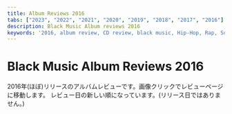 ```yaml
---
title: Album Reviews 2016
tabs: ["2023", "2022", "2021", "2020", "2019", "2018", "2017", "2016"]
description: Black Music Album reviews 2016
keywords: '2016, album review, CD review, black music, Hip-Hop, Rap, Soul, R&B'
---
```



# Black Music Album Reviews 2016

<PageDescription>

2016年(ほぼ)リリースのアルバムレビューです。画像クリックでレビューページに移動します。
レビュー日の新しい順になっています。(リリース日ではありません。)

</PageDescription>

<Row>
<Column colMd={2} colLg={3} noGutterMdLeft>
	<Review1 />
</Column>
<Column colMd={2} colLg={3} noGutterMdLeft>
	<Review2 />
</Column>
<Column colMd={2} colLg={3} noGutterMdLeft>
  <Review3 />
</Column>
<Column colMd={2} colLg={3} noGutterMdLeft>
  <Review4 />
</Column>
</Row>

<Row>
<Column colMd={2} colLg={3} noGutterMdLeft>
  <Review5 />
</Column>
<Column colMd={2} colLg={3} noGutterMdLeft>
  <Review6 />
</Column>
<Column colMd={2} colLg={3} noGutterMdLeft>
  <Review7 />
</Column>
<Column colMd={2} colLg={3} noGutterMdLeft>
  <Review8 />
</Column>
</Row>

<Row>
<Column colMd={2} colLg={3} noGutterMdLeft>
	<Review9 />
</Column>
<Column colMd={2} colLg={3} noGutterMdLeft>
	<Review10 />
</Column>
<Column colMd={2} colLg={3} noGutterMdLeft>
	<Review11 />
</Column>
<Column colMd={2} colLg={3} noGutterMdLeft>
	<Review12 />
</Column>
</Row>

<Row>
<Column colMd={2} colLg={3} noGutterMdLeft>
	<Review13 />
</Column>
<Column colMd={2} colLg={3} noGutterMdLeft>
	<Review14 />
</Column>
<Column colMd={2} colLg={3} noGutterMdLeft>
	<Review15 />
</Column>
<Column colMd={2} colLg={3} noGutterMdLeft>
	<Review16 />
</Column>
</Row>

<Row>
<Column colMd={2} colLg={3} noGutterMdLeft>
	<Review17 />
</Column>
<Column colMd={2} colLg={3} noGutterMdLeft>
	<Review18 />
</Column>
<Column colMd={2} colLg={3} noGutterMdLeft>
	<Review19 />
</Column>
<Column colMd={2} colLg={3} noGutterMdLeft>
	<Review20 />
</Column>
</Row>

<Row>
<Column colMd={2} colLg={3} noGutterMdLeft>
	<Review21 />
</Column>
<Column colMd={2} colLg={3} noGutterMdLeft>
	<Review22 />
</Column>
<Column colMd={2} colLg={3} noGutterMdLeft>
	<Review23 />
</Column>
<Column colMd={2} colLg={3} noGutterMdLeft>
	<Review24 />
</Column>
</Row>

<Row>
<Column colMd={2} colLg={3} noGutterMdLeft>
	<Review25 />
</Column>
<Column colMd={2} colLg={3} noGutterMdLeft>
	<Review26 />
</Column>
<Column colMd={2} colLg={3} noGutterMdLeft>
	<Review27 />
</Column>
<Column colMd={2} colLg={3} noGutterMdLeft>
	<Review28 />
</Column>
</Row>

<Row>
<Column colMd={2} colLg={3} noGutterMdLeft>
	<Review29 />
</Column>
<Column colMd={2} colLg={3} noGutterMdLeft>
	<Review30 />
</Column>
<Column colMd={2} colLg={3} noGutterMdLeft>
	<Review31 />
</Column>
<Column colMd={2} colLg={3} noGutterMdLeft>
	<Review32 />
</Column>
</Row>

<Row>
<Column colMd={2} colLg={3} noGutterMdLeft>
	<Review33 />
</Column>
<Column colMd={2} colLg={3} noGutterMdLeft>
	<Review34 />
</Column>
<Column colMd={2} colLg={3} noGutterMdLeft>
	<Review35 />
</Column>
<Column colMd={2} colLg={3} noGutterMdLeft>
	<Review36 />
</Column>
</Row>

<Row>
<Column colMd={2} colLg={3} noGutterMdLeft>
	<Review37 />
</Column>
<Column colMd={2} colLg={3} noGutterMdLeft>
	<Review38 />
</Column>
<Column colMd={2} colLg={3} noGutterMdLeft>
	<Review39 />
</Column>
<Column colMd={2} colLg={3} noGutterMdLeft>
	<Review40 />
</Column>
</Row>

<Row>
<Column colMd={2} colLg={3} noGutterMdLeft>
	<Review41 />
</Column>
</Row>